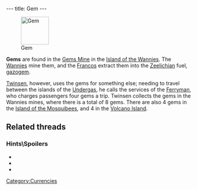 ---
title: Gem
---

[[Image:Gem.gif|right|75px|thumb|Gem]]

'''Gems''' are found in the [[Gems Mine]] in the [[Island of the Wannies]]. The [[Wannies]] mine them, and the [[Francos]] extract them into the [[Zeelich]]ian fuel, [[gazogem]].

[[Twinsen]], however, uses the gems for something else; needing to travel between the islands of the [[Undergas]], he calls the services of the [[Ferryman]], who charges passengers four gems a trip. Twinsen collects the gems in the Wannies mines, where there is a total of 8 gems. There are also 4 gems in the [[Island of the Mosquibees]], and 4 in the [[Volcano Island]].

==Related threads==
===Hints\Spoilers===
* {{thread|id=11469|title=help}}
* {{thread|id=7446|title=Not enough gems to go back to the Island of the Mosquibees after speaking to queen}}
* {{thread|id=768|title=really really need help}}

[[Category:Currencies]]